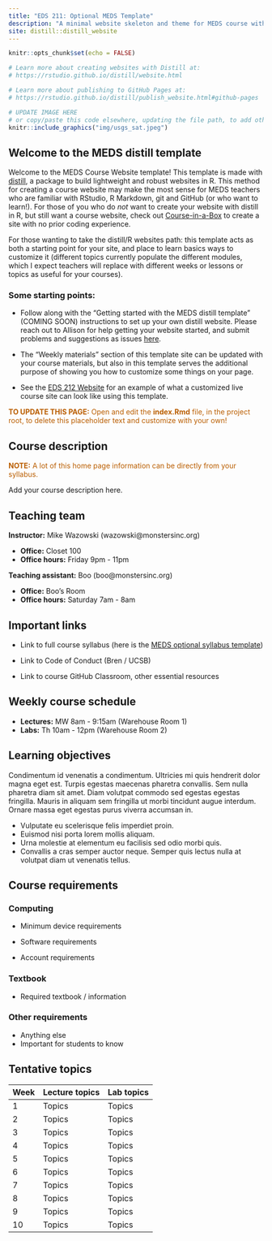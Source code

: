 ```yaml
---
title: "EDS 211: Optional MEDS Template"
description: "A minimal website skeleton and theme for MEDS course with distill (by RStudio)"
site: distill::distill_website
---
```


```r
knitr::opts_chunk$set(echo = FALSE)

# Learn more about creating websites with Distill at:
# https://rstudio.github.io/distill/website.html

# Learn more about publishing to GitHub Pages at:
# https://rstudio.github.io/distill/publish_website.html#github-pages

```

```r

# UPDATE IMAGE HERE 
# or copy/paste this code elsewhere, updating the file path, to add other images to your site!
knitr::include_graphics("img/usgs_sat.jpeg")
```

## Welcome to the MEDS distill template

Welcome to the MEDS Course Website template! This template is made with [distill](https://rstudio.github.io/distill/), a package to build lightweight and robust websites in R. This method for creating a course website may make the most sense for MEDS teachers who are familiar with RStudio, R Markdown, git and GitHub (or who want to learn!). For those of you who do *not* want to create your website with distill in R, but still want a course website, check out [Course-in-a-Box](https://course-in-a-box.p2pu.org/) to create a site with no prior coding experience.

For those wanting to take the distill/R websites path: this template acts as both a starting point for your site, and place to learn basics ways to customize it (different topics currently populate the different modules, which I expect teachers will replace with different weeks or lessons or topics as useful for your courses). 

### Some starting points:

- Follow along with the "Getting started with the MEDS distill template" (COMING SOON) instructions to set up your own distill website. Please reach out to Allison for help getting your website started, and submit problems and suggestions as issues [here](https://github.com/allisonhorst/meds-distill-template). 

- The "Weekly materials" section of this template site can be updated with your course materials, but also in this template serves the additional purpose of showing you how to customize some things on your page.

- See the [EDS 212 Website](https://allisonhorst.github.io/EDS_212_essential-math/) for an example of what a customized live course site can look like using this template.

<p style="color: #ba5e00"><b>TO UPDATE THIS PAGE:</b> Open and edit the <b>index.Rmd</b> file, in the project root, to delete this placeholder text and customize with your own!</p>

## Course description

<p style="color: #ba5e00"><b>NOTE:</b> A lot of this home page information can be directly from your syllabus.</p>

Add your course description here.

## Teaching team

**Instructor:** Mike Wazowski (wazowski\@monstersinc.org)

-   **Office:** Closet 100
-   **Office hours:** Friday 9pm - 11pm

**Teaching assistant:** Boo (boo\@monstersinc.org)

-   **Office:** Boo's Room
-   **Office hours:** Saturday 7am - 8am

## Important links

-   Link to full course syllabus (here is the [MEDS optional syllabus template](https://docs.google.com/document/d/1b2CElvwKk-haEA1axY5KvTEBbiSPUf7dIRUNX7gCI6w/edit?usp=sharing))

-   Link to Code of Conduct (Bren / UCSB)

-   Link to course GitHub Classroom, other essential resources

## Weekly course schedule

-   **Lectures:** MW 8am - 9:15am (Warehouse Room 1)
-   **Labs:** Th 10am - 12pm (Warehouse Room 2)

## Learning objectives

Condimentum id venenatis a condimentum. Ultricies mi quis hendrerit dolor magna eget est. Turpis egestas maecenas pharetra convallis. Sem nulla pharetra diam sit amet. Diam volutpat commodo sed egestas egestas fringilla. Mauris in aliquam sem fringilla ut morbi tincidunt augue interdum. Ornare massa eget egestas purus viverra accumsan in.

-   Vulputate eu scelerisque felis imperdiet proin.
-   Euismod nisi porta lorem mollis aliquam.
-   Urna molestie at elementum eu facilisis sed odio morbi quis.
-   Convallis a cras semper auctor neque. Semper quis lectus nulla at volutpat diam ut venenatis tellus.

## Course requirements

### Computing

-   Minimum device requirements

-   Software requirements

-   Account requirements

### Textbook

-   Required textbook / information

### Other requirements

-   Anything else
-   Important for students to know

## Tentative topics

| Week | Lecture topics | Lab topics |
|------|----------------|------------|
| 1    | Topics         | Topics     |
| 2    | Topics         | Topics     |
| 3    | Topics         | Topics     |
| 4    | Topics         | Topics     |
| 5    | Topics         | Topics     |
| 6    | Topics         | Topics     |
| 7    | Topics         | Topics     |
| 8    | Topics         | Topics     |
| 9    | Topics         | Topics     |
| 10   | Topics         | Topics     |
